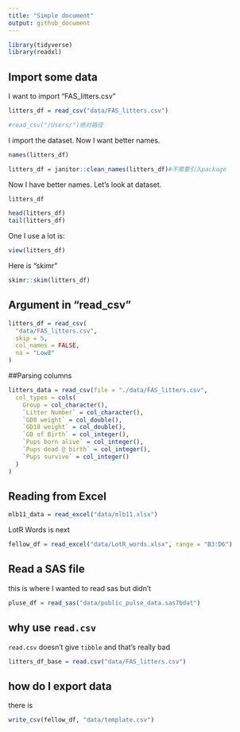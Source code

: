 ```yaml
---
title: "Simple document"
output: github_document
---
```


```r
library(tidyverse)
library(readxl)
```

## Import some data

I want to import "FAS_litters.csv"

```r
litters_df = read_csv("data/FAS_litters.csv")

#read_csv("/Users/")绝对路径
```

I import the dataset. Now I want better names.

```r
names(litters_df)

litters_df = janitor::clean_names(litters_df)#不需要引入package
```

Now I have better names. Let's look at dataset.

```r
litters_df

head(litters_df)
tail(litters_df)
```

One I use a lot is:
```r
view(litters_df)
```

Here is "skimr"

```r
skimr::skim(litters_df)
```


## Argument in "read_csv"

```r
litters_df = read_csv(
  "data/FAS_litters.csv",
  skip = 5,
  col_names = FALSE,
  na = "Low8"
)
```

##Parsing columns

```r
litters_data = read_csv(file = "./data/FAS_litters.csv",
  col_types = cols(
    Group = col_character(),
    `Litter Number` = col_character(),
    `GD0 weight` = col_double(),
    `GD18 weight` = col_double(),
    `GD of Birth` = col_integer(),
    `Pups born alive` = col_integer(),
    `Pups dead @ birth` = col_integer(),
    `Pups survive` = col_integer()
  )
)
```


## Reading from Excel
```r
mlb11_data = read_excel("data/mlb11.xlsx")
```

LotR Words is next

```r
fellow_df = read_excel("data/LotR_words.xlsx", range = "B3:D6")
```


## Read a SAS file 

this is where I wanted to read sas but didn't 

```r
pluse_df = read_sas("data/public_pulse_data.sas7bdat")
```

## why use `read.csv`

`read.csv` doesn't give `tibble` and that's really bad
```r
litters_df_base = read.csv("data/FAS_litters.csv")
```

## how do I export data

there is 

```r
write_csv(fellow_df, "data/template.csv")
```

